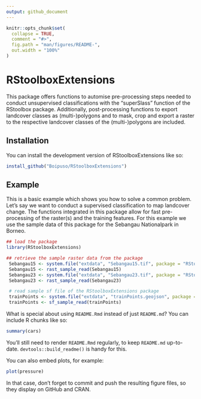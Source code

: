 ```yaml
---
output: github_document
---
```


<!-- README.md is generated from README.Rmd. Please edit that file -->

```r
knitr::opts_chunk$set(
  collapse = TRUE,
  comment = "#>",
  fig.path = "man/figures/README-",
  out.width = "100%"
)
```

# RStoolboxExtensions

<!-- badges: start -->
<!-- badges: end -->

This package offers functions to automise pre-processing steps needed to conduct unsupervised
classifications with the "superSlass" function of the RStoolbox package. Additionally, post-processing functions to export landcover classes as (multi-)polygons and to mask, crop and export a raster to the respective landcover classes of the (multi-)polygons are included.

## Installation

You can install the development version of RStoolboxExtensions like so:

``` r
install_github("Boipuso/RStoolboxExtensions")
```

## Example

This is a basic example which shows you how to solve a common problem. Let's say we want to conduct a 
supervised classification to map landcover change. The functions integrated in this package allow for fast pre-processing of the raster(s) and the training features. For this example we use the sample data of this package for the Sebangau Nationalpark in Borneo. 

```r
## load the package
library(RStoolboxExtensions)

## retrieve the sample raster data from the package
 Sebangau15 <- system.file("extdata", "Sebangau15.tif", package = "RStoolboxExtensions")
 Sebangau15 <- rast_sample_read(Sebangau15)
 Sebangau23 <- system.file("extdata", "Sebangau23.tif", package = "RStoolboxExtensions")
 Sebangau23 <- rast_sample_read(Sebangau23)

 # read sample sf file of the RStoolboxExtensions package
 trainPoints <- system.file("extdata", "trainPoints.geojson", package = "RStoolboxExtensions")
 trainPoints <- sf_sample_read(trainPoints)
```

What is special about using `README.Rmd` instead of just `README.md`? You can include R chunks like so:

```r
summary(cars)
```

You'll still need to render `README.Rmd` regularly, to keep `README.md` up-to-date. `devtools::build_readme()` is handy for this.

You can also embed plots, for example:

```r
plot(pressure)
```

In that case, don't forget to commit and push the resulting figure files, so they display on GitHub and CRAN.
